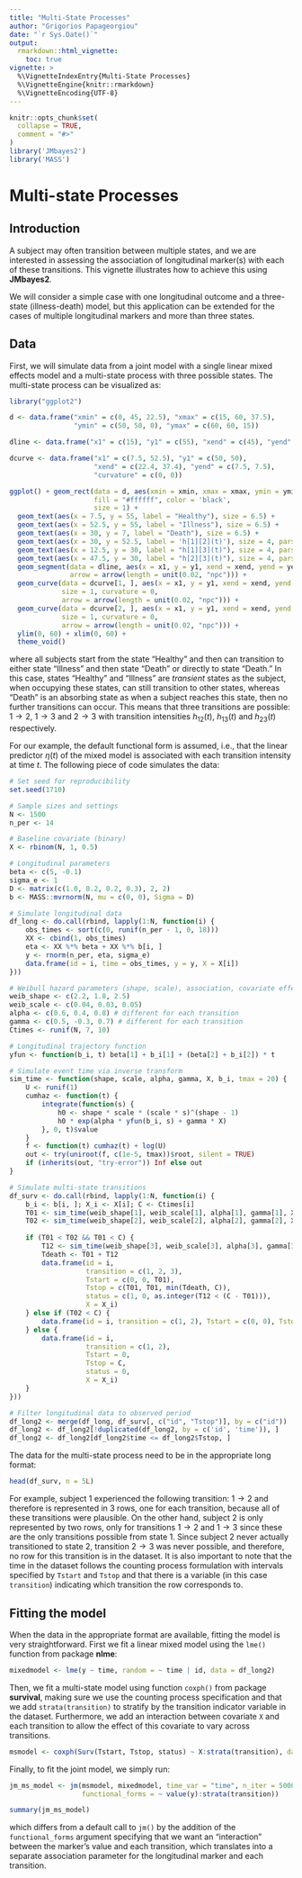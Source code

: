 ```yaml
---
title: "Multi-State Processes"
author: "Grigorios Papageorgiou"
date: "`r Sys.Date()`"
output:
  rmarkdown::html_vignette:
    toc: true
vignette: >
  %\VignetteIndexEntry{Multi-State Processes}
  %\VignetteEngine{knitr::rmarkdown}
  %\VignetteEncoding{UTF-8}
---
```


```r
knitr::opts_chunk$set(
  collapse = TRUE,
  comment = "#>"
)
library('JMbayes2')
library('MASS')
```

# Multi-state Processes
## Introduction
A subject may often transition between multiple states, and we are interested in assessing the association of longitudinal marker(s) with each of these transitions. This vignette illustrates how to achieve this using **JMbayes2**. 

We will consider a simple case with one longitudinal outcome and a three-state (illness-death) model, but this application can be extended for the cases of multiple longitudinal markers and more than three states. 

## Data
First, we will simulate data from a joint model with a single linear mixed effects model and a multi-state process with three possible states. The multi-state process can be visualized as:
```r
library("ggplot2")

d <- data.frame("xmin" = c(0, 45, 22.5), "xmax" = c(15, 60, 37.5), 
                "ymin" = c(50, 50, 0), "ymax" = c(60, 60, 15))

dline <- data.frame("x1" = c(15), "y1" = c(55), "xend" = c(45), "yend" = c(55))

dcurve <- data.frame("x1" = c(7.5, 52.5), "y1" = c(50, 50), 
                     "xend" = c(22.4, 37.4), "yend" = c(7.5, 7.5), 
                     "curvature" = c(0, 0))

ggplot() + geom_rect(data = d, aes(xmin = xmin, xmax = xmax, ymin = ymin, ymax = ymax), 
                     fill = "#ffffff", color = 'black', 
                     size = 1) + 
  geom_text(aes(x = 7.5, y = 55, label = "Healthy"), size = 6.5) +
  geom_text(aes(x = 52.5, y = 55, label = "Illness"), size = 6.5) +
  geom_text(aes(x = 30, y = 7, label = "Death"), size = 6.5) +
  geom_text(aes(x = 30, y = 52.5, label = 'h[1][2](t)'), size = 4, parse = TRUE) +
  geom_text(aes(x = 12.5, y = 30, label = "h[1][3](t)"), size = 4, parse = TRUE) +
  geom_text(aes(x = 47.5, y = 30, label = "h[2][3](t)"), size = 4, parse = TRUE) +
  geom_segment(data = dline, aes(x = x1, y = y1, xend = xend, yend = yend), size = 1, 
               arrow = arrow(length = unit(0.02, "npc"))) + 
  geom_curve(data = dcurve[1, ], aes(x = x1, y = y1, xend = xend, yend = yend), 
             size = 1, curvature = 0, 
             arrow = arrow(length = unit(0.02, "npc"))) +
  geom_curve(data = dcurve[2, ], aes(x = x1, y = y1, xend = xend, yend = yend), 
             size = 1, curvature = 0, 
             arrow = arrow(length = unit(0.02, "npc"))) +
  ylim(0, 60) + xlim(0, 60) + 
  theme_void()
```

where all subjects start from the state "Healthy" and then can transition to either state "Illness" and then state "Death" or directly to state "Death." In this case, states "Healthy" and "Illness" are *transient* states as the subject, when occupying these states, can still transition to other states, whereas "Death" is an absorbing state as when a subject reaches this state, then no further transitions can occur. This means that three transitions are possible: $1 \rightarrow 2$, $1 \rightarrow 3$ and $2 \rightarrow 3$ with transition intensities $h_{12}\left(t\right)$, $h_{13}\left(t\right)$ and $h_{23}\left(t\right)$ respectively. 

For our example, the default functional form is assumed, i.e., that the linear predictor $\eta(t)$ of the mixed model is associated with each transition intensity at time $t$. The following piece of code simulates the data:
```r
# Set seed for reproducibility
set.seed(1710)

# Sample sizes and settings
N <- 1500
n_per <- 14

# Baseline covariate (binary)
X <- rbinom(N, 1, 0.5)

# Longitudinal parameters
beta <- c(5, -0.1)
sigma_e <- 1
D <- matrix(c(1.0, 0.2, 0.2, 0.3), 2, 2)
b <- MASS::mvrnorm(N, mu = c(0, 0), Sigma = D)

# Simulate longitudinal data
df_long <- do.call(rbind, lapply(1:N, function(i) {
    obs_times <- sort(c(0, runif(n_per - 1, 0, 18)))
    XX <- cbind(1, obs_times)
    eta <- XX %*% beta + XX %*% b[i, ]
    y <- rnorm(n_per, eta, sigma_e)
    data.frame(id = i, time = obs_times, y = y, X = X[i])
}))

# Weibull hazard parameters (shape, scale), association, covariate effects
weib_shape <- c(2.2, 1.8, 2.5)
weib_scale <- c(0.04, 0.03, 0.05)
alpha <- c(0.6, 0.4, 0.8) # different for each transition
gamma <- c(0.5, -0.3, 0.7) # different for each transition
Ctimes <- runif(N, 7, 10)

# Longitudinal trajectory function
yfun <- function(b_i, t) beta[1] + b_i[1] + (beta[2] + b_i[2]) * t

# Simulate event time via inverse transform
sim_time <- function(shape, scale, alpha, gamma, X, b_i, tmax = 20) {
    U <- runif(1)
    cumhaz <- function(t) {
        integrate(function(s) {
            h0 <- shape * scale * (scale * s)^(shape - 1)
            h0 * exp(alpha * yfun(b_i, s) + gamma * X)
        }, 0, t)$value
    }
    f <- function(t) cumhaz(t) + log(U)
    out <- try(uniroot(f, c(1e-5, tmax))$root, silent = TRUE)
    if (inherits(out, "try-error")) Inf else out
}

# Simulate multi-state transitions
df_surv <- do.call(rbind, lapply(1:N, function(i) {
    b_i <- b[i, ]; X_i <- X[i]; C <- Ctimes[i]
    T01 <- sim_time(weib_shape[1], weib_scale[1], alpha[1], gamma[1], X_i, b_i)
    T02 <- sim_time(weib_shape[2], weib_scale[2], alpha[2], gamma[2], X_i, b_i)
    
    if (T01 < T02 && T01 < C) {
        T12 <- sim_time(weib_shape[3], weib_scale[3], alpha[3], gamma[3], X_i, b_i)
        Tdeath <- T01 + T12
        data.frame(id = i, 
                   transition = c(1, 2, 3), 
                   Tstart = c(0, 0, T01), 
                   Tstop = c(T01, T01, min(Tdeath, C)), 
                   status = c(1, 0, as.integer(T12 < (C - T01))), 
                   X = X_i)
    } else if (T02 < C) {
        data.frame(id = i, transition = c(1, 2), Tstart = c(0, 0), Tstop = c(T02, T02), status = c(0, 1), X = X_i)
    } else {
        data.frame(id = i,
                   transition = c(1, 2),
                   Tstart = 0,
                   Tstop = C,
                   status = 0,
                   X = X_i)
    }
}))

# Filter longitudinal data to observed period
df_long2 <- merge(df_long, df_surv[, c("id", "Tstop")], by = c("id"))
df_long2 <- df_long2[!duplicated(df_long2, by = c('id', 'time')), ]
df_long2 <- df_long2[df_long2$time <= df_long2$Tstop, ]

```

The data for the multi-state process need to be in the appropriate long format:
```r
head(df_surv, n = 5L)
```

For example, subject 1 experienced the following transition: $1 \rightarrow 2$ and therefore is represented in 3 rows, one for each transition, because all of these transitions were plausible. On the other hand, subject 2 is only represented by two rows, only for transitions $1 \rightarrow 2$ and $1 \rightarrow 3$ since these are the only transitions possible from state 1. Since subject 2 never actually transitioned to state 2, transition $2 \rightarrow 3$ was never possible, and therefore, no row for this transition is in the dataset. It is also important to note that the time in the dataset follows the counting process formulation with intervals specified by `Tstart` and `Tstop` and that there is a variable (in this case `transition`) indicating which transition the row corresponds to.

## Fitting the model
When the data in the appropriate format are available, fitting the model is very straightforward. First we fit a linear mixed model using the `lme()` function from package **nlme**:
```r
mixedmodel <- lme(y ~ time, random = ~ time | id, data = df_long2)
```

Then, we fit a multi-state model using function `coxph()` from package **survival**, making sure we use the counting process specification and that we add `strata(transition)` to stratify by the transition indicator variable in the dataset. Furthermore, we add an interaction between covariate `X` and each transition to allow the effect of this covariate to vary across transitions.
```r
msmodel <- coxph(Surv(Tstart, Tstop, status) ~ X:strata(transition), data = df_surv)
```

Finally, to fit the joint model, we simply run:
```r
jm_ms_model <- jm(msmodel, mixedmodel, time_var = "time", n_iter = 5000L,
                  functional_forms = ~ value(y):strata(transition))

summary(jm_ms_model)
```

which differs from a default call to `jm()` by the addition of the `functional_forms` argument specifying that we want an "interaction" between the marker's value and each transition, which translates into a separate association parameter for the longitudinal marker and each transition.
